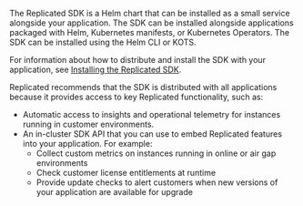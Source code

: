 The Replicated SDK is a Helm chart that can be installed as a small service alongside your application. The SDK can be installed alongside applications packaged with Helm, Kubernetes manifests, or Kubernetes Operators. The SDK can be installed using the Helm CLI or KOTS.

For information about how to distribute and install the SDK with your application, see [Installing the Replicated SDK](/vendor/replicated-sdk-installing).

Replicated recommends that the SDK is distributed with all applications because it provides access to key Replicated functionality, such as:

* Automatic access to insights and operational telemetry for instances running in customer environments.
* An in-cluster SDK API that you can use to embed Replicated features into your application. For example:
  * Collect custom metrics on instances running in online or air gap environments
  * Check customer license entitlements at runtime
  * Provide update checks to alert customers when new versions of your application are available for upgrade